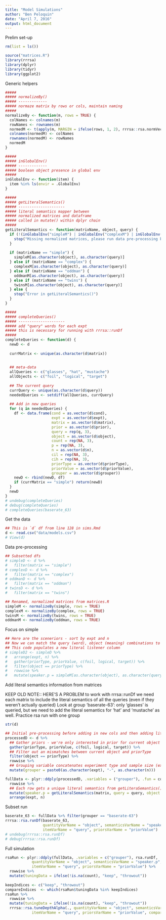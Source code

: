 ```yaml
---
title: "Model Simulations"
author: "Ben Peloquin"
date: "April 7, 2016"
output: html_document
---
```


Prelim set-up
```r
rm(list = ls())
```

```r
source("matrices.R")
library(rrrsa)
library(dplyr)
library(tidyr)
library(ggplot2)
```

Generic helpers
```r
#####
##### normalizeBy()
##### -------------
##### normaze matrix by rows or cols, maintain naming
#####
normalizeBy <- function(m, rows = TRUE) {
  colNames <- colnames(m)
  rowNames <- rownames(m)
  normedM <- t(apply(m, MARGIN = ifelse(rows, 1, 2), rrrsa::rsa.normVec))
  colnames(normedM) <- colNames
  rownames(normedM) <- rowNames
  normedM
}

#####
##### inGlobalEnv()
##### -------------
##### boolean object presence in global env
#####
inGlobalEnv <- function(item) {
  item %in% ls(envir = .GlobalEnv)
}

#####
##### getLiteralSemantics()
##### ---------------------
##### literal semantics mapper between 
##### normalized matrices and dataframe
##### called in mutate() within dplyr chain
#####
getLiteralSemantics <- function(matrixName, object, query) {
  if (!(inGlobalEnv("simpleM") | inGlobalEnv("complexM") | inGlobalEnv("oddmanM") | inGlobalEnv("twinsM"))) {
    stop("Missing normalized matrices, please run data pre-processing block")
  }
  
  if (matrixName == "simple") {
    simpleM[as.character(object), as.character(query)]
  } else if (matrixName == "complex") {
    complexM[as.character(object), as.character(query)]
  } else if (matrixName == "oddman") {
    oddmanM[as.character(object), as.character(query)]
  } else if (matrixName == "twins") {
    twinsM[as.character(object), as.character(query)]
  } else {
    stop("Error in getLiteralSemantics()")
  }
}

#####
##### completeQueries()
##### ---------------------
##### add "query" words for each expt
##### this is necessary for running with rrrsa::runDf
#####
completeQueries <- function(d) {
  newD <- d
  
  currMatrix <- unique(as.character(d$matrix))
  
  
  ## meta-data
  allQueries <- c("glasses", "hat", "mustache")
  allObjects <- c("foil", "logical", "target")
  
  ## The current query
  currQuery <- unique(as.character(d$query))
  neededQueries <- setdiff(allQueries, currQuery)
  
  ## Add in new queries
  for (q in neededQueries) {
    df <- data.frame(cond = as.vector(d$cond),
                     expt = as.vector(d$expt),
                     matrix = as.vector(d$matrix),
                     prior = as.vector(d$prior),
                     query = rep(q, 3),
                     object = as.vector(d$object),
                     count = rep(NA, 3),
                     p = rep(NA, 3),
                     n = as.vector(d$n),
                     cil = rep(NA, 3), 
                     cih = rep(NA, 3),
                     priorType = as.vector(d$priorType),
                     priorValue = as.vector(d$priorValue),
                     grouper = as.vector(d$grouper))
    newD <- rbind(newD, df)
    if (currMatrix == "simple") return(newD)
  }
  newD
}
# undebug(completeQueries)
# debug(completeQueries)
# completeQueries(baserate_63)
```

Get the data
```r
## This is `d` df from line 128 in sims.Rmd
d <- read.csv("data/models.csv")
# View(d)
```

Data pre-processing
```r
## Subsetted dfs
# simpleD <- d %>%
#   filter(matrix == "simple")
# complexD <- d %>%
#   filter(matrix == "complex")
# oddmanD <- d %>%
#   filter(matrix == "oddman")
# twinsD <- d %>%
#   filter(matrix == "twins")

## Renamed, normalized matrices from matrices.R
simpleM <- normalizeBy(simple, rows = TRUE)
complexM <- normalizeBy(complex, rows = TRUE)
twinsM <- normalizeBy(twins, rows = TRUE)
oddmanM <- normalizeBy(oddman, rows = TRUE)
```

Focus on simple
```r
## Here are the sceneriors - sort by expt and n
## Now we can match the query (word), object (meaning) combinations to matrices
## This code populates a new literal listener column
# simpleD2 <- simpleD %>% 
#   arrange(expt, n) %>% 
#   gather(priorType, priorValue, c(foil, logical, target)) %>%
#   filter(object == priorType) %>%
#   rowwise %>%
#   mutate(speaker.p = simpleM[as.character(object), as.character(query)])
```

Add literal semantics information from matrices

KEEP OLD NOTE:: HERE'S A PROBLEM to work with rrrsa::runDf we need each matrix to include the literal semantics of all the queries (even if they weren't actually queried)
Look at group 'baserate-63': only 'glasses' is queried, but we need to add the literal semantics for 'hat' and 'mustache' as well.
Practice rsa run with one group
```r
str(d)

## Initial pre-processing before adding in new cols and then adding literal semantics
processedD <- d %>%
  ## Gather priors - we're only interested in prior for current object
  gather(priorType, priorValue, c(foil, logical, target)) %>%
  ## Filter out an mismatches between current object and priorType
  filter(object == priorType) %>%
  rowwise %>%
  ## Grouping variable concatenates experiment type and sample size (expt-n)
  mutate(grouper = paste0(as.character(expt), "-", as.character(n)))

fullData <- plyr::ddply(processedD, .variables = ("grouper"), .fun = completeQueries) %>%
  rowwise %>%
  ## Each row gets a unique literal semantics from getLiteraSemantics() helper
  mutate(speaker.p = getLiteralSemantics(matrix, query = query, object = object)) %>%
  arrange(expt, n)
```

Subset run
```r
baserate_63 <- fullData %>% filter(grouper == "baserate-63")
rrrsa::rsa.runDf(baserate_63,
                 quantityVarName = "object", semanticsVarName = "speaker.p",
                 itemVarName = "query", priorsVarName = "priorValue")
# undebug(rrrsa::rsa.runDf)
# debug(rrrsa::rsa.runDf)
```

Full simulation
```r
rsaRun <- plyr::ddply(fullData, .variables = c("grouper"), rsa.runDf,
            quantityVarName = "object", semanticsVarName = "speaker.p",
            itemVarName = "query", priorsVarName = "priorValue") %>%
  rowwise %>%
  mutate(tuningData = ifelse(!is.na(count), "keep", "throwout"))
  
keepIndices <- c("keep", "throwout")
compareIndices  <- which(rsaRun$tuningData %in% keepIndices)
rsaRun %>%
  rowwise %>%
  mutate(tuningData = ifelse(!is.na(count), "keep", "throwout"))
  rrrsa::rsa.tuneDepthAlpha(., quantityVarName = "object", semanticsVarName = "speaker.p",
            itemVarName = "query", priorsVarName = "priorValue", compareDataName = )
```

